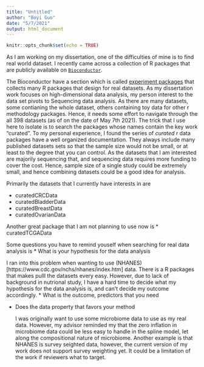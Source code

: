 ```yaml
---
title: "Untitled"
author: "Boyi Guo"
date: "5/7/2021"
output: html_document
---
```


```r
knitr::opts_chunk$set(echo = TRUE)
```

As I am working on my dissertation, one of the difficulties of mine is to find real world dataset. I recently came across a collection of R packages that are publicly available on [`Bioconductor`](https://bioconductor.org/).


The Bioconductor have a section which is called [experiment packages](https://bioconductor.org/packages/release/BiocViews.html#___ExperimentData) that collects many R packages that design for real datasets. As my dissertation work focuses on high-dimensional data analysis, my person interest to the data set pivots to Sequencing data analysis. As there are many datasets, some contianing the whole dataset, others containing toy data for other r methodology packages. Hence, it needs some effort to navigate through the all 398 datasets (as of on the date of May 7th 2021). The trick that I use here to isolate is to search the packages whose names contain the key work "curated". To my personal experience, I found the series of _curated_ r data packages have a well organized documentation. They always include many published datasets sets so that the sample size would not be small, or at least to the degree that you can control. As the datasets that I am interested are majorily sequencing that, and sequencing data requires more funding to cover the cost. Hence, sample size of a single study could be extremely small, and hence combining datasets could be a good idea for analysis.

Primarily the datasets that I currently have interests in are

* curatedCRCData
* curatedBladderData
* curatedBreastData
* curatedOvarianData


Another great package that I am not planning to use now is 
* curatedTCGAData


Some questions you have to remind youself when searching for real data analysis is
* What is your hypothesis for the data analysis
  
  I ran into this problem when wanting to use (NHANES)[https://www.cdc.gov/nchs/nhanes/index.htm] data. There is a R packages that makes pulll the datasets every easy. However, due to lack of background in nutrional study, I have a hard time to decide what my hypothesis for the data analysis is, and can't decide my outcome accordingly. 
* What is the outcome, predictors that you need

* Does the data property that favors your method
  
  I was originally want to use some microbiome data to use as my real data. However, my advisor reminded my that the zero inflation in microbiome data could be less easy to handle in the spline model, let along the compositional nature of microbiome. Another example is that NHANES is survey seighted data, however, the current version of my work does not support survey weighting yet. It could be a limitation of the work if reviewers what to target.


